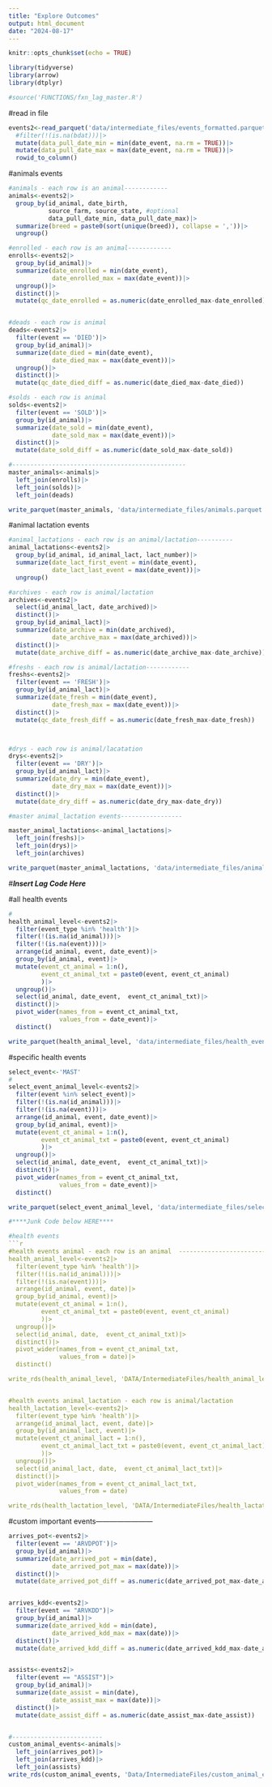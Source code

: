 ```yaml
---
title: "Explore Outcomes"
output: html_document
date: "2024-08-17"
---
```


```r
knitr::opts_chunk$set(echo = TRUE)
```

```r
library(tidyverse)
library(arrow)
library(dtplyr)

#source('FUNCTIONS/fxn_lag_master.R')


```

#read in file
```r
events2<-read_parquet('data/intermediate_files/events_formatted.parquet')|>
  #filter(!(is.na(bdat)))|> 
  mutate(data_pull_date_min = min(date_event, na.rm = TRUE))|>
  mutate(data_pull_date_max = max(date_event, na.rm = TRUE))|>
  rowid_to_column()

```

#animals events
```r
#animals - each row is an animal------------
animals<-events2|>
  group_by(id_animal, date_birth, 
           source_farm, source_state, #optional
           data_pull_date_min, data_pull_date_max)|>
  summarize(breed = paste0(sort(unique(breed)), collapse = ','))|>
  ungroup()

#enrolled - each row is an animal------------
enrolls<-events2|>
  group_by(id_animal)|>
  summarize(date_enrolled = min(date_event), 
            date_enrolled_max = max(date_event))|>
  ungroup()|>
  distinct()|>
  mutate(qc_date_enrolled = as.numeric(date_enrolled_max-date_enrolled))


#deads - each row is animal
deads<-events2|>
  filter(event == 'DIED')|>
  group_by(id_animal)|>
  summarize(date_died = min(date_event), 
            date_died_max = max(date_event))|>
  ungroup()|>
  distinct()|>
  mutate(qc_date_died_diff = as.numeric(date_died_max-date_died))

#solds - each row is animal
solds<-events2|>
  filter(event == 'SOLD')|>
  group_by(id_animal)|>
  summarize(date_sold = min(date_event), 
            date_sold_max = max(date_event))|>
  distinct()|>
  mutate(date_sold_diff = as.numeric(date_sold_max-date_sold))

#------------------------------------------------
master_animals<-animals|>
  left_join(enrolls)|>
  left_join(solds)|>
  left_join(deads)

write_parquet(master_animals, 'data/intermediate_files/animals.parquet')

```

#animal lactation events
```r
#animal_lactations - each row is an animal/lactation----------
animal_lactations<-events2|>
  group_by(id_animal, id_animal_lact, lact_number)|>
  summarize(date_lact_first_event = min(date_event), 
            date_lact_last_event = max(date_event))|>
  ungroup()

#archives - each row is animal/lactation
archives<-events2|>
  select(id_animal_lact, date_archived)|>
  distinct()|>
  group_by(id_animal_lact)|>
  summarize(date_archive = min(date_archived), 
            date_archive_max = max(date_archived))|>
  distinct()|>
  mutate(date_archive_diff = as.numeric(date_archive_max-date_archive))

#freshs - each row is animal/lactation------------
freshs<-events2|>
  filter(event == 'FRESH')|>
  group_by(id_animal_lact)|>
  summarize(date_fresh = min(date_event), 
            date_fresh_max = max(date_event))|>
  distinct()|>
  mutate(qc_date_fresh_diff = as.numeric(date_fresh_max-date_fresh))



#drys - each row is animal/lacatation
drys<-events2|>
  filter(event == 'DRY')|>
  group_by(id_animal_lact)|>
  summarize(date_dry = min(date_event), 
            date_dry_max = max(date_event))|>
  distinct()|>
  mutate(date_dry_diff = as.numeric(date_dry_max-date_dry))

#master animal_lactation events-----------------

master_animal_lactations<-animal_lactations|>
  left_join(freshs)|>
  left_join(drys)|>
  left_join(archives)

write_parquet(master_animal_lactations, 'data/intermediate_files/animal_lactations.parquet')


```

#***Insert Lag Code Here***

#all health events  
```r
#
health_animal_level<-events2|>
  filter(event_type %in% 'health')|>
  filter(!(is.na(id_animal)))|>
  filter(!(is.na(event)))|>
  arrange(id_animal, event, date_event)|>
  group_by(id_animal, event)|>
  mutate(event_ct_animal = 1:n(), 
         event_ct_animal_txt = paste0(event, event_ct_animal)
         )|>
  ungroup()|>
  select(id_animal, date_event,  event_ct_animal_txt)|>
  distinct()|>
  pivot_wider(names_from = event_ct_animal_txt, 
              values_from = date_event)|>
  distinct()

write_parquet(health_animal_level, 'data/intermediate_files/health_events_wide.parquet')

```

#specific health events  
```r
select_event<-'MAST'
#
select_event_animal_level<-events2|>
  filter(event %in% select_event)|>
  filter(!(is.na(id_animal)))|>
  filter(!(is.na(event)))|>
  arrange(id_animal, event, date_event)|>
  group_by(id_animal, event)|>
  mutate(event_ct_animal = 1:n(), 
         event_ct_animal_txt = paste0(event, event_ct_animal)
         )|>
  ungroup()|>
  select(id_animal, date_event,  event_ct_animal_txt)|>
  distinct()|>
  pivot_wider(names_from = event_ct_animal_txt, 
              values_from = date_event)|>
  distinct()

write_parquet(select_event_animal_level, 'data/intermediate_files/select_event_animal_level_wide.parquet')

```


```r
#****Junk Code below HERE****

#health events
```r
#health events animal - each row is an animal  -------------------------
health_animal_level<-events2|>
  filter(event_type %in% 'health')|>
  filter(!(is.na(id_animal)))|>
  filter(!(is.na(event)))|>
  arrange(id_animal, event, date)|>
  group_by(id_animal, event)|>
  mutate(event_ct_animal = 1:n(), 
         event_ct_animal_txt = paste0(event, event_ct_animal)
         )|>
  ungroup()|>
  select(id_animal, date,  event_ct_animal_txt)|>
  distinct()|>
  pivot_wider(names_from = event_ct_animal_txt, 
              values_from = date)|>
  distinct()

write_rds(health_animal_level, 'DATA/IntermediateFiles/health_animal_level.rds')


#health events animal_lactation - each row is animal/lactation
health_lactation_level<-events2|>
  filter(event_type %in% 'health')|>
  arrange(id_animal_lact, event, date)|>
  group_by(id_animal_lact, event)|>
  mutate(event_ct_animal_lact = 1:n(), 
         event_ct_animal_lact_txt = paste0(event, event_ct_animal_lact) 
         )|>
  ungroup()|>
  select(id_animal_lact, date,  event_ct_animal_lact_txt)|>
  distinct()|>
  pivot_wider(names_from = event_ct_animal_lact_txt, 
              values_from = date)

write_rds(health_lactation_level, 'DATA/IntermediateFiles/health_lactation_level.rds')

```


#custom important events------------------------

```r
arrives_pot<-events2|>
  filter(event == 'ARVDPOT')|>
  group_by(id_animal)|>
  summarize(date_arrived_pot = min(date), 
            date_arrived_pot_max = max(date))|>
  distinct()|>
  mutate(date_arrived_pot_diff = as.numeric(date_arrived_pot_max-date_arrived_pot))


arrives_kdd<-events2|>
  filter(event == "ARVKDD")|>
  group_by(id_animal)|>
  summarize(date_arrived_kdd = min(date), 
            date_arrived_kdd_max = max(date))|>
  distinct()|>
  mutate(date_arrived_kdd_diff = as.numeric(date_arrived_kdd_max-date_arrived_kdd))


assists<-events2|>
  filter(event == "ASSIST")|>
  group_by(id_animal)|>
  summarize(date_assist = min(date), 
            date_assist_max = max(date))|>
  distinct()|>
  mutate(date_assist_diff = as.numeric(date_assist_max-date_assist))


#-------------------------
custom_animal_events<-animals|>
  left_join(arrives_pot)|>
  left_join(arrives_kdd)|>
  left_join(assists)
write_rds(custom_animal_events, 'Data/IntermediateFiles/custom_animal_events.rds')

```

